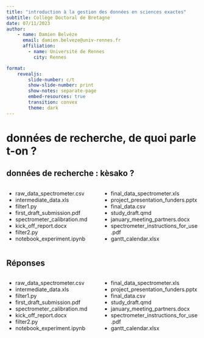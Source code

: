 ```yaml
---
title: "introduction à la gestion des données en sciences exactes"
subtitle: Collège Doctoral de Bretagne
date: 07/11/2023
author: 
    - name: Damien Belvèze
      email: damien.belveze@univ-rennes.fr
      affiliation: 
        - name: Université de Rennes
          city: Rennes

format: 
    revealjs:
        slide-number: c/t
        show-slide-number: print
        show-notes: separate-page
        embed-resources: true
        transition: convex
        theme: dark
---
```


# données de recherche, de quoi parle t-on ? 

## données de recherche : kèsako ?

:::: {.columns}
::: {.column width="50%"}

- raw_data_spectrometer.csv
- intermediate_data.xls
- filter1.py
- first_draft_submission.pdf
- spectrometer_calibration.md
- kick_off_report.docx
- filter2.py
- notebook_experiment.ipynb

:::
::: {.column widt="50%"}  

- final_data_spectrometer.xls
- project_presentation_funders.pptx
- final_data.csv
- study_draft.qmd
- january_meeting_partners.docx
- spectrometer_instructions_for_use.pdf
- gantt_calendar.xlsx
:::
::::

## Réponses

:::: {.columns}
::: {.column width="50%"}

- raw_data_spectrometer.csv
- intermediate_data.xls
- filter1.py
- first_draft_submission.pdf
- spectrometer_calibration.md
- kick_off_report.docx
- filter2.py
- notebook_experiment.ipynb

:::
::: {.column widt="50%"}  

- final_data_spectrometer.xls
- project_presentation_funders.pptx
- final_data.csv
- study_draft.qmd
- january_meeting_partners.docx
- spectrometer_instructions_for_use.pdf
- gantt_calendar.xlsx
:::
::::